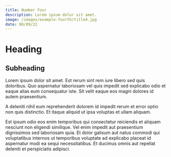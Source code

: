 ```yaml
---
title: Number Four
description: Lorem ipsum dolor sit amet.
image: /images/example-fourth/title4.jpg
date: 08/09/22
---
```


# Heading

## Subheading

Lorem ipsum dolor sit amet. Est rerum sint rem iure libero sed quis doloribus. Quo aspernatur laboriosam vel quis impedit sed explicabo odio et eaque alias eum consequatur iste. Sit velit eaque eos magni dolores id autem praesentium.

A deleniti nihil eum reprehenderit dolorem id impedit rerum et error optio non quis distinctio. Et itaque aliquid ut ipsa voluptas et ullam aliquam.

Est ipsum odio eos enim temporibus qui consectetur reiciendis et aliquam nesciunt non eligendi similique. Vel enim impedit aut praesentium dignissimos sed laboriosam quia. Et dolor galisum aut natus commodi qui voluptatibus internos ut temporibus voluptate ad explicabo placeat id aspernatur modi ea sequi necessitatibus. Et ducimus omnis aut repellat deleniti et perspiciatis adipisci.
